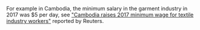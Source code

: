 
For example in Cambodia, the minimum salary in the garment industry in 2017 was $5 per day, see ["Cambodia raises 2017 minimum wage for textile industry workers"](https://www.reuters.com/article/cambodia-garment/cambodia-raises-2017-minimum-wage-for-textile-industry-workers-idUSL3N1C51OD) reported by Reuters.